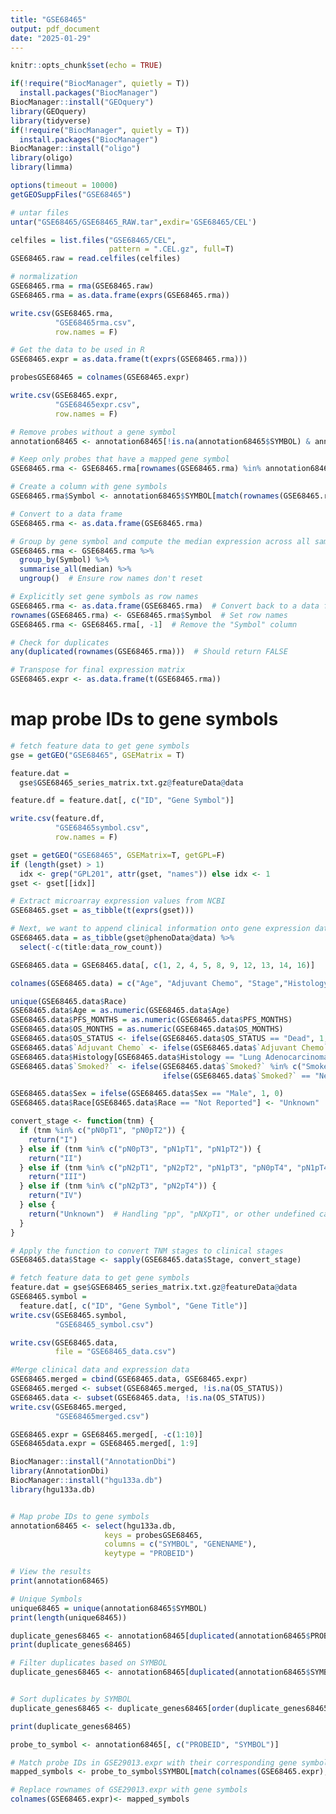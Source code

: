 ```yaml
---
title: "GSE68465"
output: pdf_document
date: "2025-01-29"
---
```


```r
knitr::opts_chunk$set(echo = TRUE)
```


```r
if(!require("BiocManager", quietly = T))
  install.packages("BiocManager")
BiocManager::install("GEOquery")
library(GEOquery)
library(tidyverse)
if(!require("BiocManager", quietly = T))
  install.packages("BiocManager")
BiocManager::install("oligo")
library(oligo)
library(limma)
```

```r
options(timeout = 10000)
getGEOSuppFiles("GSE68465")

# untar files
untar("GSE68465/GSE68465_RAW.tar",exdir='GSE68465/CEL')

celfiles = list.files("GSE68465/CEL",
                      pattern = ".CEL.gz", full=T)
GSE68465.raw = read.celfiles(celfiles)

# normalization 
GSE68465.rma = rma(GSE68465.raw)
GSE68465.rma = as.data.frame(exprs(GSE68465.rma))

write.csv(GSE68465.rma, 
          "GSE68465rma.csv",
          row.names = F)

# Get the data to be used in R
GSE68465.expr = as.data.frame(t(exprs(GSE68465.rma)))

probesGSE68465 = colnames(GSE68465.expr)

write.csv(GSE68465.expr, 
          "GSE68465expr.csv",
          row.names = F)

```

```r
# Remove probes without a gene symbol
annotation68465 <- annotation68465[!is.na(annotation68465$SYMBOL) & annotation68465$SYMBOL != "", ]

# Keep only probes that have a mapped gene symbol
GSE68465.rma <- GSE68465.rma[rownames(GSE68465.rma) %in% annotation68465$PROBEID, ]

# Create a column with gene symbols
GSE68465.rma$Symbol <- annotation68465$SYMBOL[match(rownames(GSE68465.rma), annotation68465$PROBEID)]

# Convert to a data frame
GSE68465.rma <- as.data.frame(GSE68465.rma)

# Group by gene symbol and compute the median expression across all samples
GSE68465.rma <- GSE68465.rma %>%
  group_by(Symbol) %>%
  summarise_all(median) %>%
  ungroup()  # Ensure row names don't reset

# Explicitly set gene symbols as row names
GSE68465.rma <- as.data.frame(GSE68465.rma)  # Convert back to a data frame
rownames(GSE68465.rma) <- GSE68465.rma$Symbol  # Set row names
GSE68465.rma <- GSE68465.rma[, -1]  # Remove the "Symbol" column

# Check for duplicates
any(duplicated(rownames(GSE68465.rma)))  # Should return FALSE

# Transpose for final expression matrix
GSE68465.expr <- as.data.frame(t(GSE68465.rma))
```

# map probe IDs to gene symbols
```r
# fetch feature data to get gene symbols
gse = getGEO("GSE68465", GSEMatrix = T)

feature.dat = 
  gse$GSE68465_series_matrix.txt.gz@featureData@data

feature.df = feature.dat[, c("ID", "Gene Symbol")]

write.csv(feature.df, 
          "GSE68465symbol.csv", 
          row.names = F)

gset = getGEO("GSE68465", GSEMatrix=T, getGPL=F)
if (length(gset) > 1) 
  idx <- grep("GPL201", attr(gset, "names")) else idx <- 1
gset <- gset[[idx]]

# Extract microarray expression values from NCBI
GSE68465.gset = as_tibble(t(exprs(gset)))

# Next, we want to append clinical information onto gene expression data
GSE68465.data = as_tibble(gset@phenoData@data) %>%
  select(-c(title:data_row_count))

GSE68465.data = GSE68465.data[, c(1, 2, 4, 5, 8, 9, 12, 13, 14, 16)]

colnames(GSE68465.data) = c("Age", "Adjuvant Chemo", "Stage","Histology", "PFS_MONTHS", "OS_MONTHS", "Race", "Sex", "Smoked?", "OS_STATUS")

unique(GSE68465.data$Race)
GSE68465.data$Age = as.numeric(GSE68465.data$Age)
GSE68465.data$PFS_MONTHS = as.numeric(GSE68465.data$PFS_MONTHS)
GSE68465.data$OS_MONTHS = as.numeric(GSE68465.data$OS_MONTHS)
GSE68465.data$OS_STATUS <- ifelse(GSE68465.data$OS_STATUS == "Dead", 1, 0)
GSE68465.data$`Adjuvant Chemo` <- ifelse(GSE68465.data$`Adjuvant Chemo` == "Yes", 1, 0)
GSE68465.data$Histology[GSE68465.data$Histology == "Lung Adenocarcinoma"] <- "Adenocarcinoma"
GSE68465.data$`Smoked?` <- ifelse(GSE68465.data$`Smoked?` %in% c("Smoked in the past", "Currently smoking"), 1,
                                  ifelse(GSE68465.data$`Smoked?` == "Never smoked", 0, NA))

GSE68465.data$Sex = ifelse(GSE68465.data$Sex == "Male", 1, 0)
GSE68465.data$Race[GSE68465.data$Race == "Not Reported"] <- "Unknown"

convert_stage <- function(tnm) {
  if (tnm %in% c("pN0pT1", "pN0pT2")) {
    return("I")
  } else if (tnm %in% c("pN0pT3", "pN1pT1", "pN1pT2")) {
    return("II")
  } else if (tnm %in% c("pN2pT1", "pN2pT2", "pN1pT3", "pN0pT4", "pN1pT4")) {
    return("III")
  } else if (tnm %in% c("pN2pT3", "pN2pT4")) {
    return("IV")
  } else {
    return("Unknown")  # Handling "pp", "pNXpT1", or other undefined cases
  }
}

# Apply the function to convert TNM stages to clinical stages
GSE68465.data$Stage <- sapply(GSE68465.data$Stage, convert_stage)

# fetch feature data to get gene symbols
feature.dat = gse$GSE68465_series_matrix.txt.gz@featureData@data 
GSE68465.symbol = 
  feature.dat[, c("ID", "Gene Symbol", "Gene Title")]
write.csv(GSE68465.symbol, 
          "GSE68465_symbol.csv")

write.csv(GSE68465.data, 
          file = "GSE68465_data.csv")
```

```r
#Merge clinical data and expression data
GSE68465.merged = cbind(GSE68465.data, GSE68465.expr)
GSE68465.merged <- subset(GSE68465.merged, !is.na(OS_STATUS))
GSE68465.data <- subset(GSE68465.data, !is.na(OS_STATUS))
write.csv(GSE68465.merged, 
          "GSE68465merged.csv")

GSE68465.expr = GSE68465.merged[, -c(1:10)]
GSE68465data.expr = GSE68465.merged[, 1:9]
```

```r
BiocManager::install("AnnotationDbi")
library(AnnotationDbi)
BiocManager::install("hgu133a.db")
library(hgu133a.db)


# Map probe IDs to gene symbols
annotation68465 <- select(hgu133a.db,
                     keys = probesGSE68465,
                     columns = c("SYMBOL", "GENENAME"),
                     keytype = "PROBEID")

# View the results
print(annotation68465)

# Unique Symbols
unique68465 = unique(annotation68465$SYMBOL)
print(length(unique68465))

duplicate_genes68465 <- annotation68465[duplicated(annotation68465$PROBEID), ]
print(duplicate_genes68465)

# Filter duplicates based on SYMBOL
duplicate_genes68465 <- annotation68465[duplicated(annotation68465$SYMBOL) | duplicated(annotation68465$SYMBOL, fromLast = TRUE), ]


# Sort duplicates by SYMBOL
duplicate_genes68465 <- duplicate_genes68465[order(duplicate_genes68465$SYMBOL), ]

print(duplicate_genes68465)
``` 

```r
probe_to_symbol <- annotation68465[, c("PROBEID", "SYMBOL")]

# Match probe IDs in GSE29013.expr with their corresponding gene symbols
mapped_symbols <- probe_to_symbol$SYMBOL[match(colnames(GSE68465.expr), probe_to_symbol$PROBEID)]

# Replace rownames of GSE29013.expr with gene symbols
colnames(GSE68465.expr)<- mapped_symbols
```




